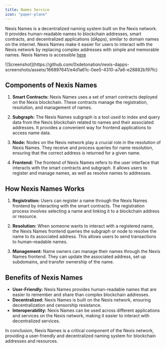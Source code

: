 ```yaml
---
title: Names Service
icon: "paper-plane"
---
```

Nexis Names is a decentralized naming system built on the Nexis network. It provides human-readable names to blockchain addresses, smart contracts, and decentralized applications (dApps), similar to domain names on the internet. Nexis Names make it easier for users to interact with the Nexis network by replacing complex addresses with simple and memorable names. Nexis Names is accessible [here](https://names.nexis.network)

<div class="p-2 not-prose relative bg-gray-50/50 rounded-2xl overflow-hidden dark:bg-gray-800/25">
<div class="absolute inset-0 bg-grid-neutral-200/20 [mask-image:linear-gradient(0deg,#fff,rgba(255,255,255,0.6))] dark:bg-grid-white/5 dark:[mask-image:linear-gradient(0deg,rgba(255,255,255,0.1),rgba(255,255,255,0.5))]" style="background-position: 10px 10px;"></div>
![Screenshot](https://github.com/0xdetonation/nexis-dapps-screenshots/assets/166897641/e4d1a61c-0ee5-4310-a7a6-e28882b197fc)
</div>

## Components of Nexis Names

1. **Smart Contracts:** Nexis Names uses a set of smart contracts deployed on the Nexis blockchain. These contracts manage the registration, resolution, and management of names.

2. **Subgraph:** The Nexis Names subgraph is a tool used to index and query data from the Nexis blockchain related to names and their associated addresses. It provides a convenient way for frontend applications to access name data.

3. **Node:** Nodes on the Nexis network play a crucial role in the resolution of Nexis Names. They receive and process queries for name resolution, ensuring that the correct address is returned for a given name.

4. **Frontend:** The frontend of Nexis Names refers to the user interface that interacts with the smart contracts and subgraph. It allows users to register and manage names, as well as resolve names to addresses.

## How Nexis Names Works

1. **Registration:** Users can register a name through the Nexis Names frontend by interacting with the smart contracts. The registration process involves selecting a name and linking it to a blockchain address or resource.

2. **Resolution:** When someone wants to interact with a registered name, the Nexis Names frontend queries the subgraph or node to resolve the name to its associated address. This allows users to send transactions to human-readable names.

3. **Management:** Name owners can manage their names through the Nexis Names frontend. They can update the associated address, set up subdomains, and transfer ownership of the name.

## Benefits of Nexis Names

- **User-Friendly:** Nexis Names provides human-readable names that are easier to remember and share than complex blockchain addresses.
- **Decentralized:** Nexis Names is built on the Nexis network, ensuring decentralization and censorship resistance.
- **Interoperability:** Nexis Names can be used across different applications and services on the Nexis network, making it easier to interact with decentralized services.

In conclusion, Nexis Names is a critical component of the Nexis network, providing a user-friendly and decentralized naming system for blockchain addresses and resources.
